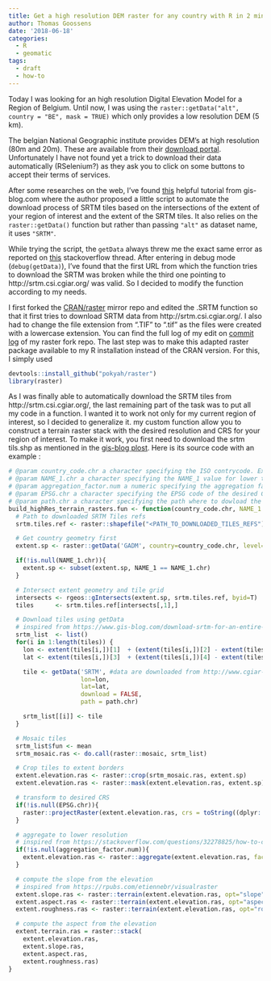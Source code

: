 ```yaml
---
title: Get a high resolution DEM raster for any country with R in 2 minutes
author: Thomas Goossens
date: '2018-06-18'
categories:
  - R
  - geomatic
tags:
  - draft
  - how-to
---
```


Today I was looking for an high resolution Digital Elevation Model for a Region of Belgium. 
Until now, I was using the `raster::getData("alt", country = "BE", mask = TRUE)` which only provides a low resolution DEM (5 km).

The belgian National Geographic institute provides DEM's at high resolution (80m and 20m). These are available from their [download portal](http://inspire.ngi.be/download-free/). Unfortunately I have not found yet a trick to download their data automatically (RSelenium?) as they ask you to click on some buttons to accept their terms of services. 

After some researches on the web, I've found [this](https://www.gis-blog.com/download-srtm-for-an-entire-country/) helpful tutorial from gis-blog.com where the author  proposed a little script to automate the download process of SRTM tiles based on the intersections of the extent of your region of interest and the extent of the SRTM tiles. It also relies on the `raster::getData()` function but rather than passing `"alt"` as dataset name, it uses `"SRTM"`. 

While trying the script, the `getData` always threw me the exact same error as reported on [this](https://stackoverflow.com/questions/47997347/downloading-srtm-data-with-raster-package) stackoverflow thread. After entering in debug mode (`debug(getData)`), I've found that the first URL from which the function tries to download the SRTM was broken while the third one pointing to http://srtm.csi.cgiar.org/ was valid. So I decided to modify the function according to my needs.

I first forked the [CRAN/raster](https://github.com/cran/raster) mirror repo and edited the .SRTM function so that it first tries to download SRTM data from http://srtm.csi.cgiar.org/. I also had to change the file extension from ".TIF" to ".tif" as the files were created with a lowercase extension. You can find the full log of my edit on [commit log](https://github.com/pokyah/raster/commits/master) of my raster fork repo. The last step was to make this adapted raster package available to my R installation instead of the CRAN version. For this, I simply used 

```r
devtools::install_github("pokyah/raster")
library(raster)
```

As I was finally able to automatically download the SRTM tiles from http://srtm.csi.cgiar.org/, the last remaining part of the task was to put all my code in a function. I wanted it to work not only for my current region of interest, so I decided to generalize it.  my custom function allow you to construct a terrain raster stack with the desired resolution and CRS for your region of interest. To make it work, you first need to download the srtm tils.shp as mentioned in the [gis-blog plost](https://www.gis-blog.com/download-srtm-for-an-entire-country/). Here is its source code with an example :

```r
# @param country_code.chr a character specifying the ISO contrycode. Ex : BE for belgium
# @param NAME_1.chr a character specifying the NAME_1 value for lower than country level information
# @param aggregation_factor.num a numeric specifying the aggregation factor to get the desired spatial resolution
# @param EPSG.chr a character specifying the EPSG code of the desired Coordiante Reference System (CRS)
# @param path.chr a character specifying the path where to dowload the SRTM data
build_highRes_terrain_rasters.fun <- function(country_code.chr, NAME_1.chr=NULL, aggregation_factor.num=NULL, EPSG.chr=NULL, path.chr) {
  # Path to downloaded SRTM Tiles refs
  srtm.tiles.ref <- raster::shapefile("<PATH_TO_DOWNLOADED_TILES_REFS")

  # Get country geometry first
  extent.sp <- raster::getData('GADM', country=country_code.chr, level=1)

  if(!is.null(NAME_1.chr)){
    extent.sp <- subset(extent.sp, NAME_1 == NAME_1.chr)
  }

  # Intersect extent geometry and tile grid
  intersects <- rgeos::gIntersects(extent.sp, srtm.tiles.ref, byid=T)
  tiles      <- srtm.tiles.ref[intersects[,1],]

  # Download tiles using getData
  # inspired from https://www.gis-blog.com/download-srtm-for-an-entire-country/
  srtm_list  <- list()
  for(i in 1:length(tiles)) {
    lon <- extent(tiles[i,])[1]  + (extent(tiles[i,])[2] - extent(tiles[i,])[1]) / 2
    lat <- extent(tiles[i,])[3]  + (extent(tiles[i,])[4] - extent(tiles[i,])[3]) / 2

    tile <- getData('SRTM', #data are downloaded from http://www.cgiar-csi.org/. See getData do of pokyah/raster repo on github
                    lon=lon,
                    lat=lat,
                    download = FALSE,
                    path = path.chr)

    srtm_list[[i]] <- tile
  }

  # Mosaic tiles
  srtm_list$fun <- mean
  srtm_mosaic.ras <- do.call(raster::mosaic, srtm_list)

  # Crop tiles to extent borders
  extent.elevation.ras <- raster::crop(srtm_mosaic.ras, extent.sp)
  extent.elevation.ras <- raster::mask(extent.elevation.ras, extent.sp)

  # transform to desired CRS
  if(!is.null(EPSG.chr)){
    raster::projectRaster(extent.elevation.ras, crs = toString((dplyr::filter(rgdal::make_EPSG(), code==EPSG.chr))$prj4))
  }

  # aggregate to lower resolution
  # inspired from https://stackoverflow.com/questions/32278825/how-to-change-the-resolution-of-a-raster-layer-in-r
  if(!is.null(aggregation_factor.num)){
    extent.elevation.ras <- raster::aggregate(extent.elevation.ras, fact=aggregation_factor.num)
  }

  # compute the slope from the elevation
  # inspired from https://rpubs.com/etiennebr/visualraster
  extent.slope.ras <- raster::terrain(extent.elevation.ras, opt="slope", unit="degrees")
  extent.aspect.ras <- raster::terrain(extent.elevation.ras, opt="aspect", unit="degrees")
  extent.roughness.ras <- raster::terrain(extent.elevation.ras, opt="roughness")

  # compute the aspect from the elevation
  extent.terrain.ras = raster::stack(
    extent.elevation.ras,
    extent.slope.ras,
    extent.aspect.ras,
    extent.roughness.ras)
}

```
